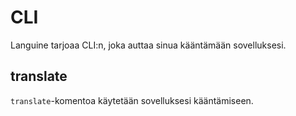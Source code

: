 # CLI

Languine tarjoaa CLI:n, joka auttaa sinua kääntämään sovelluksesi.

## translate

`translate`-komentoa käytetään sovelluksesi kääntämiseen.

